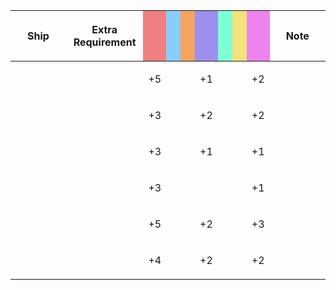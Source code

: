 {|class="wikitable" style="width:100%; text-align: center; vertical-align: middle;"
|-
! style="width: 20%;" | Ship
! style="width: 25%;" | Extra Requirement
! style="width: 5%; background-color: lightcoral;" | {{Firepower}}
! style="width: 5%; background-color: lightskyblue;" | {{Torpedo}}
! style="width: 5%; background-color: sandybrown;" | {{AA}}
! style="width: 5%; background-color: #9C8FEE;" | {{ASW}}
! style="width: 5%; background-color: #7fffd4;" | {{LOS}}
! style="width: 5%; background-color: #F2E279;" | {{Armor}}
! style="width: 5%; background-color: violet;" | {{Evasion}}
! style="width: 20%;" | Note
|-
! {{ShipLink|Ryuuhou/Kai}}
| style="text-align:left;" | 
| +5 || || || +1 || || || +2
| style="text-align:left;" | 
|-
! {{ShipLink|Zuihou/Kai Ni}}<br />{{ShipLink|Zuihou/Kai Ni B}}
| style="text-align:left;" | 
| +3 || || || +2 || || || +2
| style="text-align:left;" | 
|-
! {{ShipLink|Shouhou/Kai}}
| style="text-align:left;" | 
| +3 || || || +1 || || || +1
| style="text-align:left;" | 
|-
! {{ShipLink|Akagi/Kai Ni E}}<br />{{ShipLink|Kaga/Kai Ni E}}
| style="text-align:left;" | 
| +3 || || || || || || +1
| style="text-align:left;" | 
|-
! {{ShipLink|Ryuuhou Kai Ni E}}
| style="text-align:left;" | 
| +5 || || || +2 || || || +3
| style="text-align:left;" | 
|-
! {{ShipLink|Ryuuhou Kai Ni}}
| style="text-align:left;" | 
| +4 || || || +2 || || || +2
| style="text-align:left;" | 
|}